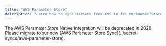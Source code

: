```yaml
---
title: "AWS Parameter Store"
description: "Learn how to sync secrets from KMS to AWS Parameter Store."
---
```


<Note>
    The AWS Parameter Store Native Integration will be deprecated in 2026. Please migrate to our new [AWS Parameter Store Sync](../secret-syncs/aws-parameter-store).
</Note>